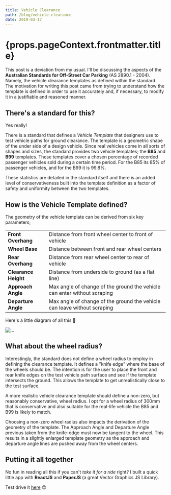 ```yaml
---
title: Vehicle Clearance
path: /blog/vehicle-clearance
date: 2019-03-17
---
```



<Page>

<h1>{props.pageContext.frontmatter.title}</h1>

This post is a deviation from my usual. I'll be discussing the aspects of the **Australian Standards for Off-Street Car Parking** (AS 2890.1 - 2004). Namely, the vehicle clearance templates as defined within the standard. The motivation for writing this post came from trying to understand how the template is defined in order to use it accurately and, if necessary, to modify it in a justifiable and reasoned manner.

## There's a standard for this?

Yes really!

There is a standard that defines a _Vehicle Template_ that designers use to test vehicle paths for ground clearance. The template is a geometric shape of the under side of a design vehicle. Since real vehicles come in all sorts of shapes and sizes, the standard provides two vehicle templates; the **B85** and **B99** templates. These templates cover a chosen percentage of recorded passenger vehicles sold during a certain time period. For the B85 its 85% of passenger vehicles, and for the B99 it is 99.8%.

These statistics are detailed in the standard itself and there is an added level of conservativeness built into the template definition as a factor of safety and uniformity between the two templates.

## How is the Vehicle Template defined?

The geometry of the vehicle template can be derived from six key parameters;

|                      |                                                                          |
| -------------------- | ------------------------------------------------------------------------ |
| **Front Overhang**   | Distance from front wheel center to front of vehicle                     |
| **Wheel Base**       | Distance between front and rear wheel centers                            |
| **Rear Overhang**    | Distance from rear wheel center to rear of vehicle                       |
| **Clearance Height** | Distance from underside to ground (as a flat line)                       |
| **Approach Angle**   | Max angle of change of the ground the vehicle can enter without scraping |
| **Departure Angle**  | Max angle of change of the ground the vehicle can leave without scraping |

Here's a little diagram of all this 🙂

![...](https://firebasestorage.googleapis.com/v0/b/vivekr-2d3dc.appspot.com/o/vehicle-clearance-template.png?alt=media&token=7a6581ed-c833-4037-933a-23b62dd76781)

## What about the wheel radius?

Interestingly, the standard does not define a wheel radius to employ in defining the clearance template. It defines a "knife edge" where the base of the wheels should be. The intention is for the user to place the front and rear knife edges on the test vehicle path surface and see if the template intersects the ground. This allows the template to get unrealistically close to the test surface.

A more realistic vehicle clearance template should define a non-zero, but reasonably conservative, wheel radius. I opt for a wheel radius of 300mm that is conservative and also suitable for the real-life vehicle the B85 and B99 is likely to match.

Choosing a non-zero wheel radius also impacts the derivation of the geometry of the template. The Approach Angle and Departure Angle previous taken from the knife-edge must now be tangent to the wheel. This results in a slightly enlarged template geometry as the approach and departure angle lines are pushed away from the wheel centers.

## Putting it all together

No fun in reading all this if you can't _take it for a ride_ right? I built a quick little app with **ReactJS** and **PaperJS** (a great Vector Graphics JS Library).

Test drive it [here](https://vehicle-clearance.surge.sh) 😉

</Page>
